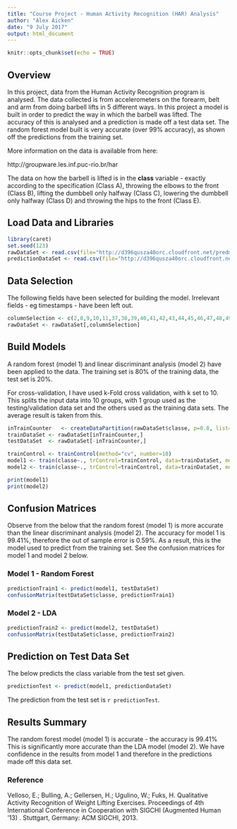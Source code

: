 ```yaml
---
title: "Course Project - Human Activity Recognition (HAR) Analysis"
author: "Alex Aicken"
date: "9 July 2017"
output: html_document
---
```


```r
knitr::opts_chunk$set(echo = TRUE)
```

## Overview
In this project, data from the Human Activity Recognition program is analysed. The data collected is from accelerometers on the forearm, belt and arm from doing barbell lifts in 5 different ways. In this project a model is built in order to predict the way in which the barbell was lifted. The accuracy of this is analysed and a prediction is made off a test data set. The random forest model built is very accurate (over 99% accuracy), as shown off the predictions from the training set.

More information on the data is available from here:

http://groupware.les.inf.puc-rio.br/har

The data on how the barbell is lifted is in the __class__ variable - exactly according to the specification (Class A), throwing the elbows to the front (Class B), lifting the dumbbell only halfway (Class C), lowering the dumbbell only halfway (Class D) and throwing the hips to the front (Class E).

## Load Data and Libraries

```r
library(caret)
set.seed(123)
rawDataSet <- read.csv(file="http://d396qusza40orc.cloudfront.net/predmachlearn/pml-training.csv", header=TRUE, sep=",")
predictionDataSet <- read.csv(file="http://d396qusza40orc.cloudfront.net/predmachlearn/pml-testing.csv", header=TRUE, sep=",")
```

## Data Selection
The following fields have been selected for building the model. Irrelevant fields - eg timestamps - have been left out.
```r
columnSelection <- c(2,8,9,10,11,37,38,39,40,41,42,43,44,45,46,47,48,49,60,61,62,63,64,65,66,67,68,84,85,86,113,114,115,116,117,118,119,120,121,122,123,124,151,152,153,154,155,156,157,158,159,160)
rawDataSet <- rawDataSet[,columnSelection]
```

## Build Models
A random forest (model 1) and linear discriminant analysis (model 2) have been applied to the data. The training set is 80% of the training data, the test set is 20%.

For cross-validation, I have used k-Fold cross validation, with k set to 10. This splits the input data into 10 groups, with 1 group used as the testing/validation data set and the others used as the training data sets. The average result is taken from this.

```r
inTrainCounter   <- createDataPartition(rawDataSet$classe, p=0.8, list=FALSE)
trainDataSet <- rawDataSet[inTrainCounter,]
testDataSet  <- rawDataSet[-inTrainCounter,]

trainControl <- trainControl(method="cv", number=10)
model1 <- train(classe~., trControl=trainControl, data=trainDataSet, method="rf")
model2 <- train(classe~., trControl=trainControl, data=trainDataSet, method="lda")

print(model1)
print(model2)
```

## Confusion Matrices
Observe from the below that the random forest (model 1) is more accurate than the linear discriminant analysis (model 2). The accuracy for model 1 is 99.41%, therefore the out of sample error is 0.59%. As a result, this is the model used to predict from the training set. See the confusion matrices for model 1 and model 2 below.

### Model 1 - Random Forest
```r
predictionTrain1 <- predict(model1, testDataSet)
confusionMatrix(testDataSet$classe, predictionTrain1)
```

### Model 2 - LDA
```r
predictionTrain2 <- predict(model2, testDataSet)
confusionMatrix(testDataSet$classe, predictionTrain2)
```

## Prediction on Test Data Set
The below predicts the class variable from the test set given.
```r
predictionTest <- predict(model1, predictionDataSet)
```
The prediction from the test set is `r predictionTest`.

## Results Summary
The random forest model (model 1) is accurate - the accuracy is 99.41% This is significantly more accurate than the LDA model (model 2). We have confidence in the results from model 1 and therefore in the predictions made off this data set.

### Reference
Velloso, E.; Bulling, A.; Gellersen, H.; Ugulino, W.; Fuks, H. Qualitative Activity Recognition of Weight Lifting Exercises. Proceedings of 4th International Conference in Cooperation with SIGCHI (Augmented Human '13) . Stuttgart, Germany: ACM SIGCHI, 2013.


